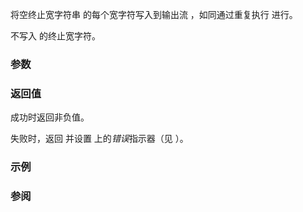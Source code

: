 {{cpp/title|fputws}}
{{cpp/io/c/navbar}}
{{ddcl|header=cwchar|
int fputws( const wchar_t* str, std::FILE* stream );
}}

将空终止宽字符串 {{tt|str}} 的每个宽字符写入到输出流 {{tt|stream}}，如同通过重复执行 {{lc|std::fputwc}} 进行。

不写入 {{tt|str}} 的终止宽字符。

===参数===
{{par begin}}
{{par|str|要写入的空终止宽字符串}}
{{par|stream|输出流}}
{{par end}}

===返回值===
成功时返回非负值。

失败时，返回 {{lc|EOF}} 并设置 {{tt|stream}} 上的''错误''指示器（见 {{lc|std::ferror}}）。

===示例===
{{example|code=
#include &lt;clocale&gt;
#include &lt;cstdio&gt;
#include &lt;cwchar&gt;
 
int main()
{
    std::setlocale(LC_ALL, "en_US.utf8");
    int rc = std::fputws(L"御休みなさい", stdout);

    if (rc == EOF)
        std::perror("fputws()"); // POSIX 要求设置 errno
}
|p=true
|output=
御休みなさい
}}

===参阅===
{{dsc begin}}
{{dsc inc|cpp/io/c/dsc fputs}}
{{dsc inc|cpp/io/c/dsc fwprintf}}
{{dsc inc|cpp/io/c/dsc fputws}}
{{dsc inc|cpp/io/c/dsc fgetws}}
{{dsc see c|c/io/fputws}}
{{dsc end}}

{{langlinks|de|en|es|fr|it|ja|pt|ru}}